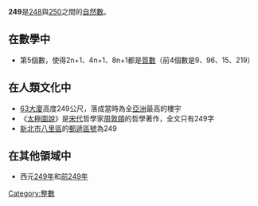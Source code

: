 {{Unreferenced|time=2020-12-02T17:19:00+00:00}}
{{noteTA|G1=Math}}
{{整数
| 质因数分解 =<math>3 \times 83</math> 
| 罗马数字 = CCXLVII
}}
'''249'''是[[248|248]]與[[250|250]]之間的[[自然數|自然數]]。

== 在數學中 ==
{{數字性質|use math=yes}}
*第5個數，使得2n+1、4n+1、8n+1都是[[質數|質數]]（前4個數是9、96、15、219）

== 在人類文化中 ==
*[[63大廈|63大廈]]高度249公尺，落成當時為全[[亞洲|亞洲]]最高的樓宇
*《[[太極圖說|太極圖說]]》是[[宋代|宋代]]哲學家[[周敦頤|周敦頤]]的哲學著作，全文只有249字
*[[新北市|新北市]][[八里區|八里區]]的[[郵遞區號|郵遞區號]]為249

== 在其他領域中 ==
*西元[[249年|249年]]和[[前249年|前249年]]

[[Category:整數|Category:整數]]